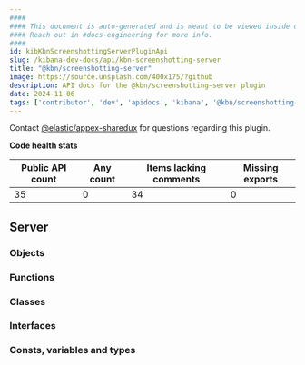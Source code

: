 ```yaml
---
####
#### This document is auto-generated and is meant to be viewed inside our experimental, new docs system.
#### Reach out in #docs-engineering for more info.
####
id: kibKbnScreenshottingServerPluginApi
slug: /kibana-dev-docs/api/kbn-screenshotting-server
title: "@kbn/screenshotting-server"
image: https://source.unsplash.com/400x175/?github
description: API docs for the @kbn/screenshotting-server plugin
date: 2024-11-06
tags: ['contributor', 'dev', 'apidocs', 'kibana', '@kbn/screenshotting-server']
---
```




Contact [@elastic/appex-sharedux](https://github.com/orgs/elastic/teams/appex-sharedux) for questions regarding this plugin.

**Code health stats**

| Public API count  | Any count | Items lacking comments | Missing exports |
|-------------------|-----------|------------------------|-----------------|
| 35 | 0 | 34 | 0 |

## Server

### Objects
<DocDefinitionList data={kbnScreenshottingServerObj.server.objects}/>

### Functions
<DocDefinitionList data={kbnScreenshottingServerObj.server.functions}/>

### Classes
<DocDefinitionList data={kbnScreenshottingServerObj.server.classes}/>

### Interfaces
<DocDefinitionList data={kbnScreenshottingServerObj.server.interfaces}/>

### Consts, variables and types
<DocDefinitionList data={kbnScreenshottingServerObj.server.misc}/>

